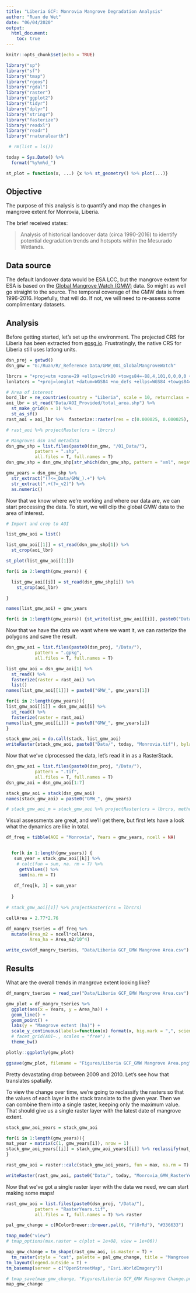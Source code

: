 ```yaml
---
title: "Liberia GCF: Monrovia Mangrove Degradation Analysis"
author: "Ruan de Wet"
date: "06/04/2020"
output: 
  html_document:
    toc: true
---
```


```r
knitr::opts_chunk$set(echo = TRUE)
```

```r


library("sp")
library("sf")
library("tmap")
library("rgeos")
library("rgdal")
library("raster")
library("ggplot2")
library("tidyr")
library("dplyr")
library("stringr")
library("fasterize")
library("readxl")
library("readr")
library("rnaturalearth")

 # rm(list = ls())

today = Sys.Date() %>%
  format("%y%m%d_")

st_plot = function(x, ...) {x %>% st_geometry() %>% plot(...)}

```

## Objective

The purpose of this analysis is to quantify and map the changes in mangrove extent for Monrovia, Liberia. 

The brief received states:

> Analysis of historical landcover data (circa 1990-2016) to identify potential degradation trends and hotspots within the Mesurado Wetlands. 

## Data source

The default landcover data would be ESA LCC, but the mangrove extent for ESA is based on the [Global Mangrove Watch (GMW)](https://data.unep-wcmc.org/datasets/45) data. So might as well go straight to the source. The temporal coverage of the GMW data is from 1996-2016. Hopefully, that will do. If not, we will need to re-assess some complimentary datasets. 

## Analysis

Before getting started, let's set up the environment. The projected CRS for Liberia has been extracted from [epsg.io](https://epsg.io/2162). Frustratingly, the native CRS for Liberia still uses latlong units. 

```r

dsn_proj = getwd()
dsn_gmw = "G:/Ruan/R/_Reference Data/GMW_001_GlobalMangroveWatch"

lbrcrs = "+proj=utm +zone=29 +ellps=clrk80 +towgs84=-88,4,101,0,0,0,0 +units=m +no_defs "
lonlatcrs = "+proj=longlat +datum=WGS84 +no_defs +ellps=WGS84 +towgs84=0,0,0"

# Area of interest
bord_lbr = ne_countries(country = "Liberia", scale = 10, returnclass = "sf")
aoi_lbr = st_read("Data/AOI_Provided/total_area.shp") %>%
  st_make_grid(n = 1) %>% 
  st_as_sf()
rast_aoi = aoi_lbr %>%  fasterize::raster(res = c(0.000025, 0.000025), vals = 0)

# rast_aoi %>% projectRaster(crs = lbrcrs)

# Mangroves dsn and metadata
dsn_gmw_shp = list.files(paste0(dsn_gmw, "/01_Data/"),
           pattern = ".shp",
           all.files = T, full.names = T)
dsn_gmw_shp = dsn_gmw_shp[str_which(dsn_gmw_shp, pattern = "xml", negate = T)]

gmw_years = dsn_gmw_shp %>%
  str_extract("(?<=_Data/GMW_).+") %>%
  str_extract(".+(?=_v2)") %>%
  as.numeric()

```

Now that we know where we're working and where our data are, we can start processing the data. To start, we will clip the global GMW data to the area of interest. 

```r

# Import and crop to AOI

list_gmw_aoi = list()

list_gmw_aoi[[1]] = st_read(dsn_gmw_shp[1]) %>%
  st_crop(aoi_lbr)

st_plot(list_gmw_aoi[[1]])

for(i in 2:length(gmw_years)) {

  list_gmw_aoi[[i]] = st_read(dsn_gmw_shp[i]) %>%
    st_crop(aoi_lbr)

}

names(list_gmw_aoi) = gmw_years

for(i in 1:length(gmw_years)) {st_write(list_gmw_aoi[[i]], paste0("Data/", today, "GMW_Monrovia_", gmw_years[i], ".gpkg"))}

```


Now that we have the data we want where we want it, we can rasterize the polygons and save the result. 

```r

dsn_gmw_aoi = list.files(paste0(dsn_proj, "/Data/"),
           pattern = ".gpkg",
           all.files = T, full.names = T) 

list_gmw_aoi = dsn_gmw_aoi[1] %>% 
  st_read() %>%
  fasterize(raster = rast_aoi) %>%
  list()
names(list_gmw_aoi[[1]]) = paste0("GMW_", gmw_years[1])

for(i in 2:length(gmw_years)){
list_gmw_aoi[[i]] = dsn_gmw_aoi[i] %>% 
  st_read() %>%
  fasterize(raster = rast_aoi)
names(list_gmw_aoi[[i]]) = paste0("GMW_", gmw_years[i])
}

stack_gmw_aoi = do.call(stack, list_gmw_aoi)
writeRaster(stack_gmw_aoi, paste0("Data/", today, "Monrovia.tif"), bylayer = T, suffix = "names", overwrite = T)

```

Now that we've clprocessed the data, let's read it in as a RasterStack. 

```r

dsn_gmw_aoi = list.files(paste0(dsn_proj, "/Data/"),
           pattern = ".tif",
           all.files = T, full.names = T) 
dsn_gmw_aoi = dsn_gmw_aoi[1:7]

stack_gmw_aoi = stack(dsn_gmw_aoi)
names(stack_gmw_aoi) = paste0("GMW_", gmw_years)

# stack_gmw_aoi_m = stack_gmw_aoi %>% projectRaster(crs = lbrcrs, method = "ngb")

```

Visual assessments are great, and we'll get there, but first lets have a look what the dynamics are like in total. 

```r

df_freq = tibble(AOI = "Monrovia", Years = gmw_years, ncell = NA) 


  for(k in 1:length(gmw_years)) {
   sum_year = stack_gmw_aoi[[k]] %>%
    # calc(fun = sum, na. rm = T) %>%
     getValues() %>%
     sum(na.rm = T)
  
   df_freq[k, 3] = sum_year
  
  }
  
# stack_gmw_aoi[[1]] %>% projectRaster(crs = lbrcrs)

cellArea = 2.77*2.76

df_mangrv_tseries = df_freq %>%
  mutate(Area_m2 = ncell*cellArea,
         Area_ha = Area_m2/10^4) 

write_csv(df_mangrv_tseries, "Data/Liberia GCF_GMW Mangrove Area.csv")

```

## Results

What are the overall trends in mangrove extent looking like?

```r

df_mangrv_tseries = read_csv("Data/Liberia GCF_GMW Mangrove Area.csv")

gmw_plot = df_mangrv_tseries %>%
  ggplot(aes(x = Years, y = Area_ha)) +
  geom_line() +
  geom_point() +
  labs(y = "Mangrove extent (ha)") +
  scale_y_continuous(labels=function(x) format(x, big.mark = ",", scientific = FALSE)) +
  # facet_grid(AOI~., scales = "free") +
  theme_bw()

plotly::ggplotly(gmw_plot)

ggsave(gmw_plot, filename = "Figures/Liberia GCF_GMW Mangrove Area.png", height = 4)

```

Pretty devastating drop between 2009 and 2010. Let's see how that translates spatially. 

To view the change over time, we're going to reclassify the rasters so that the values of each layer in the stack translate to the given year. Then we can combine them into a single raster, keeping only the maximum value. That should give us a single raster layer with the latest date of mangrove extent. 

```r

stack_gmw_aoi_years = stack_gmw_aoi

for(i in 1:length(gmw_years)){
mat_year = matrix(c(1, gmw_years[i]), nrow = 1)
stack_gmw_aoi_years[[i]] = stack_gmw_aoi_years[[i]] %>% reclassify(mat_year)
}

rast_gmw_aoi = raster::calc(stack_gmw_aoi_years, fun = max, na.rm = T)

writeRaster(rast_gmw_aoi, paste0("Data/", today, "Monrovia_GMW_RasterYears.tif"), overwrite = T)

```

Now that we've got a single raster layer with the data we need, we can start making some maps!

```r

rast_gmw_aoi = list.files(paste0(dsn_proj, "/Data/"),
           pattern = "RasterYears.tif",
           all.files = T, full.names = T) %>% raster

pal_gmw_change = c(RColorBrewer::brewer.pal(6, "YlOrRd"), "#336633")

tmap_mode("view")
# tmap_options(max.raster = c(plot = 1e+08, view = 1e+06))

map_gmw_change = tm_shape(rast_gmw_aoi, is.master = T) +
  tm_raster(style = "cat", palette = pal_gmw_change, title = "Mangrove extent", labels = as.character(gmw_years)) +
tm_layout(legend.outside = T) +
tm_basemap(server = c("OpenStreetMap", "Esri.WorldImagery"))

# tmap_save(map_gmw_change, "Figures/Liberia GCF_GMW Mangrove Change.png")
map_gmw_change

```

